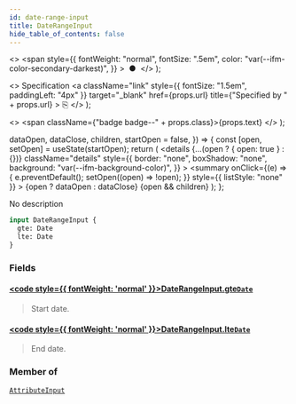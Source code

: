 ```yaml
---
id: date-range-input
title: DateRangeInput
hide_table_of_contents: false
---
```


  <>
    <span
      style={{
        fontWeight: "normal",
        fontSize: ".5em",
        color: "var(--ifm-color-secondary-darkest)",
      }}
    >
      &nbsp;●&nbsp;
    </span>
  </>
);

  <>
    Specification
    <a
      className="link"
      style={{ fontSize: "1.5em", paddingLeft: "4px" }}
      target="\_blank"
      href={props.url}
      title={"Specified by " + props.url}
    >
      ⎘
    </a>
  </>
);

  <>
    <span className={"badge badge--" + props.class}>{props.text}</span>
  </>
);


  dataOpen,
  dataClose,
  children,
  startOpen = false,
}) => {
  const [open, setOpen] = useState(startOpen);
  return (
    <details
      {...(open ? { open: true } : {})}
      className="details"
      style={{
        border: "none",
        boxShadow: "none",
        background: "var(--ifm-background-color)",
      }}
    >
      <summary
        onClick={(e) => {
          e.preventDefault();
          setOpen((open) => !open);
        }}
        style={{ listStyle: "none" }}
      >
        {open ? dataOpen : dataClose}
      </summary>
      {open && children}
    </details>
  );
};

No description

```graphql
input DateRangeInput {
  gte: Date
  lte: Date
}
```

### Fields

#### [<code style={{ fontWeight: 'normal' }}>DateRangeInput.<b>gte</b></code>](#)<Bullet />[`Date`](../../../api-storefront/miscellaneous/scalars/date) <Badge class="secondary" text="scalar"/>

> Start date.

#### [<code style={{ fontWeight: 'normal' }}>DateRangeInput.<b>lte</b></code>](#)<Bullet />[`Date`](../../../api-storefront/miscellaneous/scalars/date) <Badge class="secondary" text="scalar"/>

> End date.

### Member of

[`AttributeInput`](../../../api-storefront/attributes/inputs/attribute-input) <Badge class="secondary" text="input"/>
